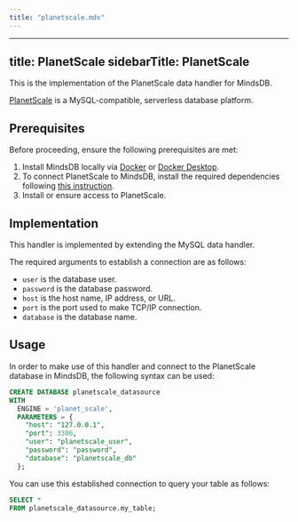 ```yaml
---
title: "planetscale.mdx"
---
```


---
title: PlanetScale
sidebarTitle: PlanetScale
---

This is the implementation of the PlanetScale data handler for MindsDB.

[PlanetScale](https://planetscale.com/) is a MySQL-compatible, serverless database platform.

## Prerequisites

Before proceeding, ensure the following prerequisites are met:

1. Install MindsDB locally via [Docker](/setup/self-hosted/docker) or [Docker Desktop](/setup/self-hosted/docker-desktop).
2. To connect PlanetScale to MindsDB, install the required dependencies following [this instruction](/setup/self-hosted/docker#install-dependencies).
3. Install or ensure access to PlanetScale.

## Implementation

This handler is implemented by extending the MySQL data handler.

The required arguments to establish a connection are as follows:

* `user` is the database user.
* `password` is the database password.
* `host` is the host name, IP address, or URL.
* `port` is the port used to make TCP/IP connection.
* `database` is the database name.

## Usage

In order to make use of this handler and connect to the PlanetScale database in MindsDB, the following syntax can be used:

```sql
CREATE DATABASE planetscale_datasource
WITH
  ENGINE = 'planet_scale',
  PARAMETERS = {
    "host": "127.0.0.1",
    "port": 3306,
    "user": "planetscale_user",
    "password": "password",
    "database": "planetscale_db"
  };
```

You can use this established connection to query your table as follows:

```sql
SELECT *
FROM planetscale_datasource.my_table;
```
